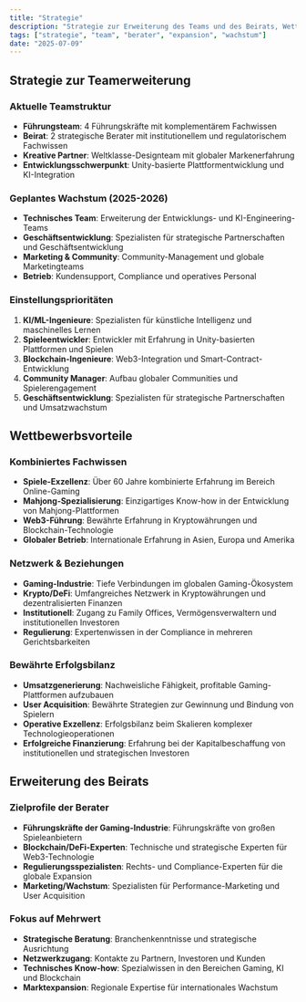 ```yaml
---
title: "Strategie"
description: "Strategie zur Erweiterung des Teams und des Beirats, Wettbewerbsvorteile und Fokus auf Mehrwert für Mahjong Stars."
tags: ["strategie", "team", "berater", "expansion", "wachstum"]
date: "2025-07-09"
---
```


## Strategie zur Teamerweiterung

### Aktuelle Teamstruktur
- **Führungsteam**: 4 Führungskräfte mit komplementärem Fachwissen
- **Beirat**: 2 strategische Berater mit institutionellem und regulatorischem Fachwissen
- **Kreative Partner**: Weltklasse-Designteam mit globaler Markenerfahrung
- **Entwicklungsschwerpunkt**: Unity-basierte Plattformentwicklung und KI-Integration

### Geplantes Wachstum (2025-2026)
- **Technisches Team**: Erweiterung der Entwicklungs- und KI-Engineering-Teams
- **Geschäftsentwicklung**: Spezialisten für strategische Partnerschaften und Geschäftsentwicklung
- **Marketing & Community**: Community-Management und globale Marketingteams
- **Betrieb**: Kundensupport, Compliance und operatives Personal

### Einstellungsprioritäten
1. **KI/ML-Ingenieure**: Spezialisten für künstliche Intelligenz und maschinelles Lernen
2. **Spieleentwickler**: Entwickler mit Erfahrung in Unity-basierten Plattformen und Spielen
3. **Blockchain-Ingenieure**: Web3-Integration und Smart-Contract-Entwicklung
4. **Community Manager**: Aufbau globaler Communities und Spielerengagement
5. **Geschäftsentwicklung**: Spezialisten für strategische Partnerschaften und Umsatzwachstum

## Wettbewerbsvorteile

### Kombiniertes Fachwissen
- **Spiele-Exzellenz**: Über 60 Jahre kombinierte Erfahrung im Bereich Online-Gaming
- **Mahjong-Spezialisierung**: Einzigartiges Know-how in der Entwicklung von Mahjong-Plattformen
- **Web3-Führung**: Bewährte Erfahrung in Kryptowährungen und Blockchain-Technologie
- **Globaler Betrieb**: Internationale Erfahrung in Asien, Europa und Amerika

### Netzwerk & Beziehungen
- **Gaming-Industrie**: Tiefe Verbindungen im globalen Gaming-Ökosystem
- **Krypto/DeFi**: Umfangreiches Netzwerk in Kryptowährungen und dezentralisierten Finanzen
- **Institutionell**: Zugang zu Family Offices, Vermögensverwaltern und institutionellen Investoren
- **Regulierung**: Expertenwissen in der Compliance in mehreren Gerichtsbarkeiten

### Bewährte Erfolgsbilanz
- **Umsatzgenerierung**: Nachweisliche Fähigkeit, profitable Gaming-Plattformen aufzubauen
- **User Acquisition**: Bewährte Strategien zur Gewinnung und Bindung von Spielern
- **Operative Exzellenz**: Erfolgsbilanz beim Skalieren komplexer Technologieoperationen
- **Erfolgreiche Finanzierung**: Erfahrung bei der Kapitalbeschaffung von institutionellen und strategischen Investoren

## Erweiterung des Beirats

### Zielprofile der Berater
- **Führungskräfte der Gaming-Industrie**: Führungskräfte von großen Spieleanbietern
- **Blockchain/DeFi-Experten**: Technische und strategische Experten für Web3-Technologie
- **Regulierungsspezialisten**: Rechts- und Compliance-Experten für die globale Expansion
- **Marketing/Wachstum**: Spezialisten für Performance-Marketing und User Acquisition

### Fokus auf Mehrwert
- **Strategische Beratung**: Branchenkenntnisse und strategische Ausrichtung
- **Netzwerkzugang**: Kontakte zu Partnern, Investoren und Kunden
- **Technisches Know-how**: Spezialwissen in den Bereichen Gaming, KI und Blockchain
- **Marktexpansion**: Regionale Expertise für internationales Wachstum